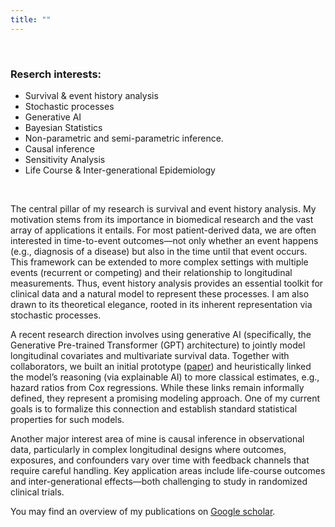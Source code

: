 ```yaml
---
title: ""
---
```


<link rel="stylesheet" href="styles.css" type="text/css">

\

### Reserch interests: 
- Survival & event history analysis
- Stochastic processes
- Generative AI
- Bayesian Statistics
- Non-parametric and semi-parametric inference.
- Causal inference
- Sensitivity Analysis
- Life Course & Inter-generational Epidemiology


\

The central pillar of my research is survival and event history analysis.
My motivation stems from its importance in biomedical research and the vast array of applications it entails.
For most patient-derived data, we are often interested in time-to-event outcomes—not only whether an event happens (e.g., diagnosis of a disease)
but also in the time until that event occurs.
This framework can be extended to more complex settings with multiple events (recurrent or competing) and their relationship to longitudinal measurements.
Thus, event history analysis provides an essential toolkit for clinical data and a natural model to represent these processes.
I am also drawn to its theoretical elegance, rooted in its inherent representation via stochastic processes.

A recent research direction involves using generative AI (specifically,
the Generative Pre-trained Transformer (GPT) architecture) to jointly model longitudinal covariates and multivariate survival data.
Together with collaborators, we built an initial prototype ([paper](https://www.medrxiv.org/content/10.1101/2024.06.07.24308553v2))
and heuristically linked the model's reasoning (via explainable AI) to more classical estimates, e.g., hazard ratios from Cox regressions.
While these links remain informally defined, they represent a promising modeling approach.
One of my current goals is to formalize this connection and establish standard statistical properties for such models.

Another major interest area of mine is causal inference in observational data,
particularly in complex longitudinal designs where outcomes, exposures, and confounders vary over time with feedback channels that require careful handling.
Key application areas include life-course outcomes and inter-generational effects—both challenging to study in randomized clinical trials.

You may find an overview of my publications on [Google scholar](https://scholar.google.com/citations?user=cNSkFmEAAAAJ&hl=).
